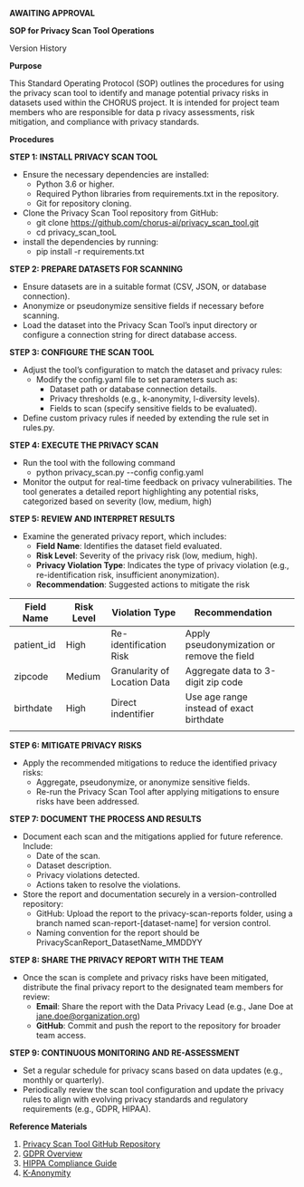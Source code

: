 **AWAITING APPROVAL**

**SOP for Privacy Scan Tool Operations**

Version History

**Purpose**

This Standard Operating Protocol (SOP) outlines the procedures for using the privacy scan tool to identify and
manage potential privacy risks in datasets used within the CHORUS project. It is intended for project team
members who are responsible for data p
rivacy assessments, risk mitigation, and compliance with privacy
standards.

**Procedures**

**STEP 1: INSTALL PRIVACY SCAN TOOL**

- Ensure the necessary dependencies are installed:
  - Python 3.6 or higher.
  - Required Python libraries from requirements.txt in the repository.
  - Git for repository cloning.
- Clone the Privacy Scan Tool repository from GitHub:
  - git clone https://github.com/chorus-ai/privacy_scan_tool.git
  - cd privacy_scan_tooL
- install the dependencies by running:
  - pip install -r requirements.txt

**STEP 2:  PREPARE DATASETS FOR SCANNING**

- Ensure datasets are in a suitable format (CSV, JSON, or database connection).
- Anonymize or pseudonymize sensitive fields if necessary before scanning.
- Load the dataset into the Privacy Scan Tool’s input directory or configure a connection string for direct database access.

**STEP 3: CONFIGURE THE SCAN TOOL**

- Adjust the tool’s configuration to match the dataset and privacy rules:
  - Modify the config.yaml file to set parameters such as:
    - Dataset path or database connection details.
    - Privacy thresholds (e.g., k-anonymity, l-diversity levels).
    - Fields to scan (specify sensitive fields to be evaluated).
- Define custom privacy rules if needed by extending the rule set in rules.py.

**STEP 4: EXECUTE THE PRIVACY SCAN**

- Run the tool with the following command
  - python privacy_scan.py --config config.yaml
- Monitor the output for real-time feedback on privacy vulnerabilities. The tool generates a detailed report highlighting any potential risks, categorized based on severity (low, medium, high)

**STEP 5: REVIEW AND INTERPRET RESULTS**

- Examine the generated privacy report, which includes:
  - **Field Name**: Identifies the dataset field evaluated.
  - **Risk Level**: Severity of the privacy risk (low, medium, high).
  - **Privacy Violation Type**: Indicates the type of privacy violation (e.g., re-identification risk, insufficient anonymization).
  - **Recommendation**: Suggested actions to mitigate the risk

| Field Name | Risk Level | Violation Type               | Recommendation                             |   |
|------------|------------|------------------------------|--------------------------------------------|---|
| patient_id | High       | Re-identification Risk       | Apply pseudonymization or remove the field |   |
| zipcode    | Medium     | Granularity of Location Data | Aggregate data to 3-digit zip code         |   |
| birthdate  | High       | Direct indentifier           | Use age range instead of exact birthdate   |   |
|            |            |                              |                                            |   |

**STEP 6: MITIGATE PRIVACY RISKS**

- Apply the recommended mitigations to reduce the identified privacy risks:
  -  Aggregate, pseudonymize, or anonymize sensitive fields.
  -  Re-run the Privacy Scan Tool after applying mitigations to ensure risks have been addressed.

**STEP 7: DOCUMENT THE PROCESS AND RESULTS**

- Document each scan and the mitigations applied for future reference. Include:
  - Date of the scan.
  - Dataset description.
  - Privacy violations detected.
  - Actions taken to resolve the violations.
- Store the report and documentation securely in a version-controlled repository:
  - GitHub: Upload the report to the privacy-scan-reports folder, using a branch named scan-report-[dataset-name] for version control.
  - Naming convention for the report should be PrivacyScanReport_DatasetName_MMDDYY

**STEP 8: SHARE THE PRIVACY REPORT WITH THE TEAM**

- Once the scan is complete and privacy risks have been mitigated, distribute the final privacy report to the designated team members for review:
  - **Email**: Share the report with the Data Privacy Lead (e.g., Jane Doe at jane.doe@organization.org)
  - **GitHub**: Commit and push the report to the repository for broader team access.

**STEP 9: CONTINUOUS MONITORING AND RE-ASSESSMENT**

- Set a regular schedule for privacy scans based on data updates (e.g., monthly or quarterly).
- Periodically review the scan tool configuration and update the privacy rules to align with evolving privacy standards and regulatory requirements (e.g., GDPR, HIPAA).

**Reference Materials**
1.  [Privacy Scan Tool GitHub Repository](https://github.com/chorus-ai/privacy_scan_tool)
2.  [GDPR Overview](https://gdpr.eu/)
3.  [HIPPA Compliance Guide](https://www.hipaajournal.com/hipaa-compliance-checklist/)
4.  [K-Anonymity](https://en.wikipedia.org/wiki/K-anonymity)


